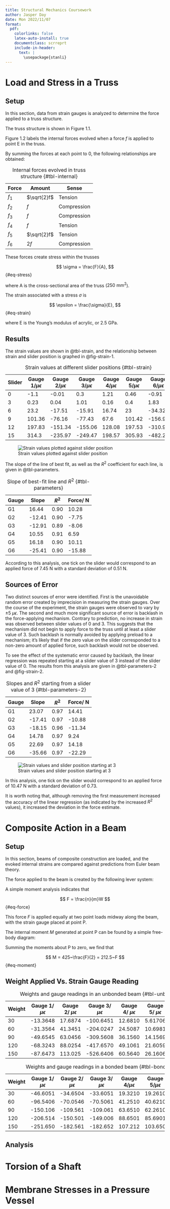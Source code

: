 ```yaml
---
title: Structural Mechanics Coursework
author: Jasper Day
date: Mon 2022/11/07
format:
  pdf:
    colorlinks: false
    latex-auto-install: true
    documentclass: scrreprt
    include-in-header: 
      text: |
        \usepackage{stanli}
---
```


# Load and Stress in a Truss

## Setup

In this section, data from strain gauges is analyzed to determine the force applied to a truss structure.

<!--Truss Graph-->

The truss structure is shown in Figure 1.1.

\input{truss_drawing_1}

Figure 1.2 labels the internal forces evolved when a force $f$ is applied to point E in the truss.

\input{truss_drawing_2}

By summing the forces at each point to 0, the following relationships are obtained:

| Force | Amount       | Sense       |
|-------|--------------|-------------|
| $f_1$ | $\sqrt{2}f$  | Tension     |
| $f_2$ | $f$          | Compression |
| $f_3$ | $f$          | Compression |
| $f_4$ | $f$          | Tension     |
| $f_5$ | $\sqrt{2}f$  | Tension     |
| $f_6$ | $2f$         | Compression |

: Internal forces evolved in truss structure {#tbl-internal}

These forces create stress within the trusses

$$
\sigma = \frac{F}{A},
$${#eq-stress}

where A is the cross-sectional area of the truss ($250~\mathrm{mm}^2$).

The strain associated with a stress $\sigma$ is 

$$
\epsilon = \frac{\sigma}{E},
$${#eq-strain}

where E is the Young's modulus of acrylic, or $2.5~\mathrm{GPa}$. 

## Results

The strain values are shown in @tbl-strain, and the relationship between strain and slider position is graphed in @fig-strain-1.

| Slider     | Gauge 1/$\mu \epsilon$ | Gauge 2/$\mu \epsilon$ | Gauge 3/$\mu \epsilon$ | Gauge 4/$\mu \epsilon$ | Gauge 5/$\mu \epsilon$| Gauge 6/$\mu \epsilon$ |
|------------|------------|------------|------------|------------|------------|------------|
| 0          | -1.1       | -0.01      | 0.3        | 1.21       | 0.46       | -0.91      |
| 3          | 0.23       | 0.04       | 1.01       | 0.16       | 0.4        | 1.83       |
| 6          | 23.2       | -17.51     | -15.91     | 16.74      | 23         | -34.32     |
| 9          | 101.36     | -76.16     | -77.43     | 67.6       | 101.42     | -156.98    |
| 12         | 197.83     | -151.34    | -155.06    | 128.08     | 197.53     | -310.97    |
| 15         | 314.3      | -235.97    | -249.47    | 198.57     | 305.93     | -482.21    |

: Strain values at different slider positions {#tbl-strain}

![Strain values plotted against slider position](Truss_Figure_1.png){#fig-strain-1}

The slope of the line of best fit, as well as the $R^2$ coefficient for each line, is given in @tbl-parameters.

| Gauge | Slope      | $R^2$ | Force/ N |
|-------|------------|-------|-------|
| G1    | 16.44  | 0.90 | 10.28      |
| G2    | -12.41 | 0.90 | -7.75      |
| G3    | -12.91 | 0.89 | -8.06      |
| G4    | 10.55  | 0.91 | 6.59       |
| G5    | 16.18  | 0.90 | 10.11      |
| G6    | -25.41 | 0.90 | -15.88     |

: Slope of best-fit line and $R^2$ {#tbl-parameters}

According to this analysis, one tick on the slider would correspond to an applied force of $7.45~\mathrm N$ with a standard deviation of 0.51 N.

## Sources of Error

Two distinct sources of error were identified. First is the unavoidable random error created by imprecision in measuring the strain gauges. Over the course of the experiment, the strain gauges were observed to vary by $\pm 5 ~\mu \epsilon$. The second and much more significant source of error is backlash in the force-applying mechanism. Contrary to prediction, no increase in strain was observed between slider values of 0 and 3. This suggests that the mechanism did not begin to apply force to the truss until at least a slider value of 3. Such backlash is normally avoided by applying preload to a mechanism; it's likely that if the zero value on the slider corresponded to a non-zero amount of applied force, such backlash would not be observed.

To see the effect of the systematic error caused by backlash, the linear regression was repeated starting at a slider value of 3 instead of the slider value of 0. The results from this analysis are given in @tbl-parameters-2 and @fig-strain-2.

| Gauge | Slope      | $R^2$ | Force/ N|
|-------|------------|-------|---------|
| G1    | 23.07  | 0.97  | 14.41 |
| G2    | -17.41 | 0.97 | -10.88 |
| G3    | -18.15 | 0.96 | -11.34 |
| G4    | 14.78  | 0.97 | 9.24 |
| G5    | 22.69  | 0.97 | 14.18 |
| G6    | -35.66    | 0.97 | -22.29 |

: Slopes and $R^2$ starting from a slider value of 3 {#tbl-parameters-2}

![Strain values and slider position starting at 3](Truss_Figure_2.png){#fig-strain-2}

In this analysis, one tick on the slider would correspond to an applied force of $10.47~\mathrm N$ with a standard deviation of 0.73. 

It is worth noting that, although removing the first measurement increased the accuracy of the linear regression (as indicated by the increased $R^2$ values), it increased the deviation in the force estimate.

# Composite Action in a Beam

## Setup

In this section, beams of composite construction are loaded, and the evoked internal strains are compared against predictions from Euler beam theory.

The force applied to the beam is created by the following lever system:

\input{lever_drawing.tex}

A simple moment analysis indicates that

$$
F = \frac{n}{m}W
$${#eq-force}

This force $F$ is applied equally at two point loads midway along the beam, with the strain gauge placed at point P.

\input{beam_drawing.tex}

The internal moment $M$ generated at point P can be found by a simple free-body diagram:

\input{beam_fbd.tex}

Summing the moments about P to zero, we find that

$$
M = 425~\frac{F}{2} = 212.5~F
$${#eq-moment}





## Weight Applied Vs. Strain Gauge Reading


| Weight | Gauge 1/ $\mu \epsilon$| Gauge 2/ $\mu \epsilon$ | Gauge 3/ $\mu \epsilon$| Gauge 4/ $\mu \epsilon$ | Gauge 5/ $\mu \epsilon$| Gauge 6/ $\mu \epsilon$|
|--------|-----------|-----------|--------------|-----------|----------|------------|
| 30     | -13.3648  | 17.6874   | -100.6451    | 12.6810   | 5.61706  | 100.6510   |
| 60     | -31.3564  | 41.3451   | -204.0247    | 24.5087   | 10.6981  | 204.6510   |
| 90     | -49.6545  | 63.0456   | -309.5608    | 36.1560   | 14.1569  | 309.4564   |
| 120    | -68.3243  | 88.0254   | -417.6570    | 49.1061   | 21.6059  | 416.4505   |
| 150    | -87.6473  | 113.025   | -526.6406    | 60.5640   | 26.1606  | 525.2050   |

: Weights and gauge readings in an unbonded beam {#tbl-unbonded} 


| Weight | Gauge 1/$\mu \epsilon$ | Gauge 2/$\mu \epsilon$ | Gauge 3/ $\mu \epsilon$  | Gauge 4/$\mu \epsilon$ | Gauge 5/$\mu \epsilon$ | Gauge 6/$\mu \epsilon$ |
|--------|-------------|------------|-------------|------------|------------|------------|
| 30     | -46.6051    | -34.6504   | -33.6051    | 19.3210    | 19.2610     | 65.2601     |
| 60     | -96.5406    | -70.0546   | -70.5061    | 41.2510    | 40.6210     | 136.510     |
| 90     | -150.106    | -109.561   | -109.061    | 63.6510    | 62.2610     | 211.610     |
| 120    | -206.514    | -150.501   | -149.006    | 88.6501    | 85.6901     | 289.261     |
| 150    | -251.650    | -182.561   | -182.652    | 107.212    | 103.650     | 352.620     |

: Weights and gauge readings in a bonded beam {#tbl-bonded}

## Analysis


# Torsion of a Shaft

# Membrane Stresses in a Pressure Vessel
